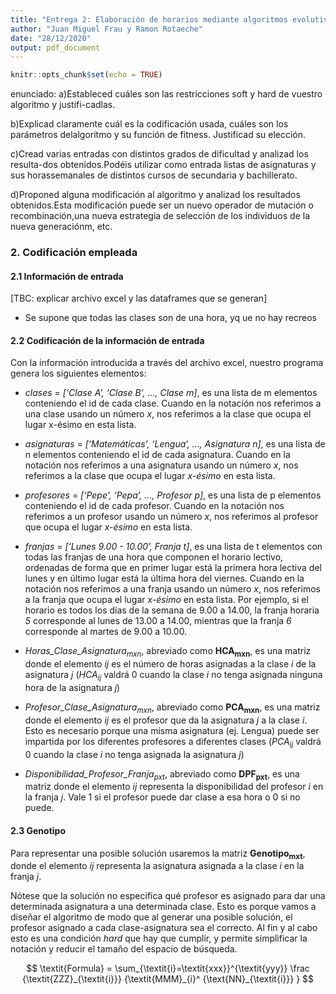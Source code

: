 ```yaml
---
title: "Entrega 2: Elaboración de horarios mediante algoritmos evolutivos"
author: "Juan Miguel Frau y Ramon Rotaeche"
date: "28/12/2020"
output: pdf_document
---
```


```r
knitr::opts_chunk$set(echo = TRUE)
```

enunciado:
a)Estableced cuáles son las restricciones soft y hard de vuestro algoritmo y justifi-cadlas.

b)Explicad claramente cuál es la codificación usada, cuáles son los parámetros delalgoritmo y su función de fitness. Justificad su elección.

c)Cread varias entradas con distintos grados de dificultad y analizad los resulta-dos obtenidos.Podéis utilizar como entrada listas de asignaturas y sus horassemanales de distintos cursos de secundaria y bachillerato.

d)Proponed alguna modificación al algoritmo y analizad los resultados obtenidos.Esta modificación puede ser un nuevo operador de mutación o recombinación,una nueva estrategia de selección de los individuos de la nueva generaciónm, etc.


### 2. Codificación empleada

#### 2.1 Información de entrada
[TBC: explicar archivo excel y las dataframes que se generan]

- Se supone que todas las clases son de una hora, yq ue no hay recreos

#### 2.2 Codificación de la información de entrada

Con la información introducida a través del archivo excel, nuestro programa genera los siguientes elementos:

* *clases* = *['Clase A', 'Clase B', ..., Clase m]*, es una lista de m elementos conteniendo el id de cada clase. Cuando en la notación nos referimos a una clase usando un número *x*, nos referimos a la clase que ocupa el lugar x-ésimo en esta lista.

* *asignaturas* = *['Matemáticas', 'Lengua', ..., Asignatura n]*, es una lista de n elementos conteniendo el id de cada asignatura. Cuando en la notación nos referimos a una asignatura usando un número *x*, nos referimos a la clase que ocupa el lugar *x-ésimo* en esta lista.

* *profesores* = *['Pepe', 'Pepa', ..., Profesor p]*, es una lista de p elementos conteniendo el id de cada profesor. Cuando en la notación nos referimos a un profesor usando un número *x*, nos referimos al profesor que ocupa el lugar *x-ésimo* en esta lista.

* *franjas* = *['Lunes 9.00 - 10.00', Franja t]*, es una lista de t elementos con todas las franjas de una hora que componen el horario lectivo, ordenadas de forma que en primer lugar está la primera hora lectiva del lunes y en último lugar está la última hora del viernes. Cuando en la notación nos referimos a una franja usando un número *x*, nos referimos a la franja que ocupa el lugar *x-ésimo* en esta lista. Por ejemplo, si el horario es todos los días de la semana de 9.00 a 14.00, la franja horaria *5* corresponde al lunes de 13.00 a 14.00, mientras que la franja *6* corresponde al martes de 9.00 a 10.00.

* *Horas_Clase_Asignatura~mxn~*, abreviado como **HCA~mxn~**, es una matriz donde el elemento *ij* es el número de horas asignadas a la clase *i* de la asignatura *j* (*HCA~ij~* valdrá 0 cuando la clase *i* no tenga asignada ninguna hora de la asignatura *j*)

* *Profesor_Clase_Asignatura~mxn~*, abreviado como **PCA~mxn~**, es una matriz donde el elemento *ij* es el profesor que da la asignatura *j* a la clase *i*. Esto es necesario porque una misma asignatura (ej. Lengua) puede ser impartida por los diferentes profesores a diferentes clases (*PCA~ij~* valdrá 0 cuando la clase *i* no tenga asignada la asignatura *j*)

* *Disponibilidad_Profesor_Franja~pxt~*, abreviado como **DPF~pxt~**, es una matriz donde el elemento *ij* representa la disponibilidad del profesor *i* en la franja *j*. Vale 1 si el profesor puede dar clase a esa hora o 0 si no puede.


#### 2.3 Genotipo

Para representar una posible solución usaremos la matriz **Genotipo~mxt~**, donde el elemento *ij* representa la asignatura asignada a la clase *i* en la franja *j*.

Nótese que la solución no especifica qué profesor es asignado para dar una determinada asignatura a una determinada clase. Esto es porque vamos a diseñar el algoritmo de modo que al generar una posible solución, el profesor asignado a cada clase-asignatura sea el correcto. Al fin y al cabo esto es una condición *hard* que hay que cumplir, y permite simplificar la notación y reducir el tamaño del espacio de búsqueda. 







$$
\textit{Formula} = 
  \sum_{\textit{i}=\textit{xxx}}^{\textit{yyy}}
  \frac
    {\textit{ZZZ}_{\textit{i}}}
    {\textit{MMM}_{i}^
      {\text{NN}_{\textit{i}}}
    }
$$